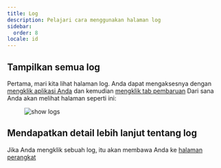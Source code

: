 ```yaml
---
title: Log
description: Pelajari cara menggunakan halaman log
sidebar:
  order: 8
locale: id
---
```


## Tampilkan semua log
Pertama, mari kita lihat halaman log. Anda dapat mengaksesnya dengan [mengklik aplikasi Anda](/docs/webapp/main-page) dan kemudian [mengklik tab pembaruan](/docs/webapp/main-app-page)
Dari sana Anda akan melihat halaman seperti ini:

<figure><img style="margin-left: auto; margin-right: auto" src="/logs.webp" alt="show logs" /><figcaption></figcaption></figure>

## Mendapatkan detail lebih lanjut tentang log

Jika Anda mengklik sebuah log, itu akan membawa Anda ke [halaman perangkat](/docs/webapp/devices/)